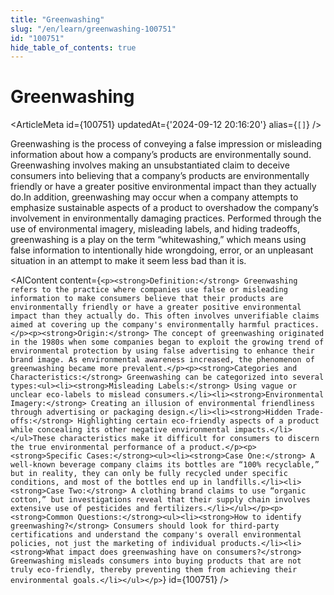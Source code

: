 ```yaml
---
title: "Greenwashing"
slug: "/en/learn/greenwashing-100751"
id: "100751"
hide_table_of_contents: true
---
```



# Greenwashing

<ArticleMeta id={100751} updatedAt={'2024-09-12 20:16:20'} alias={`[]`} />
<div className='border-solid border-b border-t-0 my-4 border-[var(--ifm-color-gray-300)]' />

Greenwashing is the process of conveying a false impression or misleading information about how a company’s products are environmentally sound. Greenwashing involves making an unsubstantiated claim to deceive consumers into believing that a company’s products are environmentally friendly or have a greater positive environmental impact than they actually do.In addition, greenwashing may occur when a company attempts to emphasize sustainable aspects of a product to overshadow the company’s involvement in environmentally damaging practices. Performed through the use of environmental imagery, misleading labels, and hiding tradeoffs, greenwashing is a play on the term “whitewashing,” which means using false information to intentionally hide wrongdoing, error, or an unpleasant situation in an attempt to make it seem less bad than it is.

<AIContent content={`<p><strong>Definition:</strong> Greenwashing refers to the practice where companies use false or misleading information to make consumers believe that their products are environmentally friendly or have a greater positive environmental impact than they actually do. This often involves unverifiable claims aimed at covering up the company's environmentally harmful practices.</p><p><strong>Origin:</strong> The concept of greenwashing originated in the 1980s when some companies began to exploit the growing trend of environmental protection by using false advertising to enhance their brand image. As environmental awareness increased, the phenomenon of greenwashing became more prevalent.</p><p><strong>Categories and Characteristics:</strong> Greenwashing can be categorized into several types:<ul><li><strong>Misleading Labels:</strong> Using vague or unclear eco-labels to mislead consumers.</li><li><strong>Environmental Imagery:</strong> Creating an illusion of environmental friendliness through advertising or packaging design.</li><li><strong>Hidden Trade-offs:</strong> Highlighting certain eco-friendly aspects of a product while concealing its other negative environmental impacts.</li></ul>These characteristics make it difficult for consumers to discern the true environmental performance of a product.</p><p><strong>Specific Cases:</strong><ul><li><strong>Case One:</strong> A well-known beverage company claims its bottles are “100% recyclable,” but in reality, they can only be fully recycled under specific conditions, and most of the bottles end up in landfills.</li><li><strong>Case Two:</strong> A clothing brand claims to use “organic cotton,” but investigations reveal that their supply chain involves extensive use of pesticides and fertilizers.</li></ul></p><p><strong>Common Questions:</strong><ul><li><strong>How to identify greenwashing?</strong> Consumers should look for third-party certifications and understand the company's overall environmental policies, not just the marketing of individual products.</li><li><strong>What impact does greenwashing have on consumers?</strong> Greenwashing misleads consumers into buying products that are not truly eco-friendly, thereby preventing them from achieving their environmental goals.</li></ul></p>`} id={100751} />

